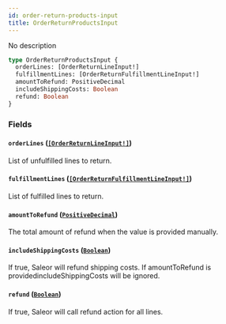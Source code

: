 ```yaml
---
id: order-return-products-input
title: OrderReturnProductsInput
---
```


No description

```graphql
type OrderReturnProductsInput {
  orderLines: [OrderReturnLineInput!]
  fulfillmentLines: [OrderReturnFulfillmentLineInput!]
  amountToRefund: PositiveDecimal
  includeShippingCosts: Boolean
  refund: Boolean
}
```

### Fields

#### `orderLines` ([`[OrderReturnLineInput!]`](/developer/api-reference/inputs/order-return-line-input))

List of unfulfilled lines to return.

#### `fulfillmentLines` ([`[OrderReturnFulfillmentLineInput!]`](/developer/api-reference/inputs/order-return-fulfillment-line-input))

List of fulfilled lines to return.

#### `amountToRefund` ([`PositiveDecimal`](/developer/api-reference/scalars/positive-decimal))

The total amount of refund when the value is provided manually.

#### `includeShippingCosts` ([`Boolean`](/developer/api-reference/scalars/boolean))

If true, Saleor will refund shipping costs. If amountToRefund is providedincludeShippingCosts will be ignored.

#### `refund` ([`Boolean`](/developer/api-reference/scalars/boolean))

If true, Saleor will call refund action for all lines.
